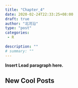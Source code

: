 ```yaml
---
title: "Chapter_4"
date: 2020-02-24T22:33:25+08:00
draft: true
author: "北河沿"
type: "post"
categories: 
 - R
 
description: ""
# summary: ""
---
```


**Insert Lead paragraph here.**

## New Cool Posts

